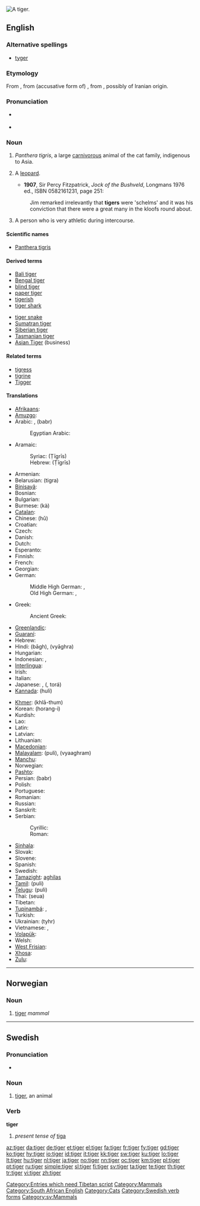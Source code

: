 {{wikipedia}}
[[Image:Panthera tigris tigris.jpg|thumb|A tiger.]]
{{also|Tiger}}
==English==

===Alternative spellings===
* [[tyger]] {{italbrac|dated}}

===Etymology===
From {{etyl|fro}} {{term|tigre}}, from (accusative form of) {{etyl|la}} {{term|tigris}}, from {{etyl|grc}} {{term|τίγρις|sc=polytonic}}, possibly of Iranian origin.

===Pronunciation===
*{{a|UK}} {{IPA|/ˈtaɪɡə/}}
* {{audio|en-us-tiger.ogg|Audio (US)}}
*: {{rhymes|aɪɡə(r)}}

===Noun===
{{en-noun}}

# ''Panthera tigris'', a large [[carnivorous]] animal of the cat family, indigenous to Asia.
# {{South Africa|dated|_|but still used}} A [[leopard]].
#* '''1907''', Sir Percy Fitzpatrick, ''Jock of the Bushveld'', Longmans 1976 ed., ISBN 0582161231, page 251:
#: Jim remarked irrelevantly that '''tigers''' were 'schelms' and it was his conviction that there were a great many in the kloofs round about.
# {{US|slang}} A person who is very athletic during intercourse.

====Scientific names====
* [[Panthera tigris]]

====Derived terms====
{{top2}}
* [[Bali tiger]]
* [[Bengal tiger]]
* [[blind tiger]]
* [[paper tiger]]
* [[tigerish]]
* [[tiger shark]]
{{mid2}}
* [[tiger snake]]
* [[Sumatran tiger]]
* [[Siberian tiger]]
* [[Tasmanian tiger]]
* [[Asian Tiger]] (business)
{{bottom2}}

====Related terms====
* [[tigress]]
* [[tigrine]]
* [[Tigger]]

====Translations====
{{trans-top|The mammal ''Panthera tigris''}}
* [[Afrikaans]]: {{t-|af|tier|xs=Afrikaans}}
* [[Amuzgo]]: {{tø|amu|kítziaⁿ|xs=Amuzgo}}
* Arabic: {{t-|ar|نمر|m|alt=نِمْر|tr=nimr|sc=Arab}}, {{Arab|[[ببر|بَبرٌ]]}} (babr) {{m}}
*: Egyptian Arabic: {{tø|arz|نمر|m|tr=nimr|sc=Arab|xs=Egyptian Arabic}}
* Aramaic:
*: Syriac: {{tø|syc|ܛܝܓܪܝܣ|m|sc=Syrc|xs=Classical Syriac}} (Ṭīgrīs)
*: Hebrew: {{t-|he|טיגריס|m|sc=Hebr}} (Ṭīgrīs)
* Armenian: {{t+|hy|վագր|tr=vagr|sc=Armn|xs=Armenian}}
* Belarusian: {{t|be|тыгра|f|sc=Cyrl|xs=Belarusian}} (tigra)
* [[Binisayâ]]: {{tø|bns|tigre|xs=Binisayâ}}
* Bosnian: {{t-|bs|tigar|m}}
* Bulgarian: {{t+|bg|тигър|m|tr=tígər|sc=Cyrl}}
* Burmese: {{t|my|ကား|xs=Burmese}} (kà)
* [[Catalan]]: {{t-|ca|tigre|m}}
* Chinese: {{t-|cmn|虎|sc=Hani|xs=Mandarin}} (hǔ)
* Croatian: {{t+|hr|tigar|m}}
* Czech: {{t+|cs|tygr|m}}
* Danish: {{t+|da|tiger|c}}
* Dutch: {{t+|nl|tijger|m}}
* Esperanto: {{t-|eo|tigro|xs=Esperanto}}
* Finnish: {{t+|fi|tiikeri}}
* French: {{t+|fr|tigre|m}}
* Georgian: {{t|ka|ვეფხვი|tr=vep’xvi|sc=Geor|xs=Georgian}}
* German: {{t+|de|Tiger|m}}
*: Middle High German: {{tø|gmh|tiger|xs=Middle High German}}, {{tø|gmh|tigertier|xs=Middle High German}}
*: Old High German: {{tø|goh|tigir|xs=Old High German}}, {{tø|goh|tigirtior|xs=Old High German}}
* Greek: {{t+|el|τίγρη|m|f|tr=tígrē|sc=Grek}}
*: Ancient Greek: {{tø|grc|τίγρις|m|f|tr=tígris|sc=Grek|xs=Ancient Greek}}
* [[Greenlandic]]: {{t-|kl|tiigeri|xs=Greenlandic}}
* [[Guaraní]]: {{t|gn|jaguarete|xs=Guaraní}}
* Hebrew: {{t-|he|טיגריס|m|tr=tigris|sc=Hebr}}
* Hindi: {{t|hi|बाघ|m|sc=Deva|xs=Hindi}} (bāgh), {{t|hi|व्याघ्र|m|sc=Deva|xs=Hindi}} (vyāghra)
* Hungarian: {{t+|hu|tigris}}
* Indonesian: {{t+|id|harimau|xs=Indonesian}}, {{t+|id|macan|xs=Indonesian}}
* [[Interlingua]]: {{t-|ia|tigre|xs=Interlingua}}
* Irish: {{t+|ga|tíogar|m|xs=Irish}}
* Italian: {{t+|it|tigre|f}}
* Japanese: {{t+|ja|虎|sc=Jpan}}, {{t-|ja|トラ|sc=Jpan}} ({{t+|ja|とら|sc=Jpan}}, torá)
* [[Kannada]]: {{t|kn|ಹುಲಿ|xs=Kannada}} (huli)
{{trans-mid}}
* [[Khmer]]: {{t|km|ខ្លាធំ|sc=Khmr|xs=Khmer}} (khlā-thum)
* Korean: {{t+|ko|호랑이|sc=Hang}} (horang-i)
* Kurdish: {{t|ku|پڵنگ|sc=ku-Arab}}
* Lao: {{t+|lo|ເສືອ|tr=syya|sc=Laoo|xs=Lao}}
* Latin: {{t+|la|tigris|m|f|alt=tīgris}}
* Latvian: {{t|lv|tīģeris|m|xs=Latvian}}
* Lithuanian: {{t+|lt|tigras|m|xs=Lithuanian}}
* [[Macedonian]]: {{t-|mk|тигар|m|tr=tígar|sc=Cyrl|xs=Macedonian}}
* [[Malayalam]]: {{t|ml|പുലി|xs=Malayalam}} (puli), {{t|ml|വ്യാഘ്രം|xs=Malayalam}} (vyaaghram)
* [[Manchu]]: {{tø|mnc|tasha|xs=Manchu}}
* Norwegian: {{t+|no|tiger|m}}
* [[Pashto]]: {{t|ps|پړانګ|tr=pṛāng|sc=ps-Arab|xs=Pashto}}
* Persian: {{t+|fa|ببر|sc=fa-Arab|xs=Persian}} (babr)
* Polish: {{t+|pl|tygrys|m}}
* Portuguese: {{t+|pt|tigre|m}}
* Romanian: {{t+|ro|tigru|m}}
* Russian: {{t+|ru|тигр|m|tr=tigr|sc=Cyrl}}
* Sanskrit: {{t|sa|व्याघ्रः|m|sc=Deva|xs=Sanskrit}} {{unicode|(vyāghraḥ)}}
* Serbian:
*: Cyrillic: {{t-|sr|тигар|m|sc=Cyrl}}
*: Roman: {{t-|sr|tigar|m}}
* [[Sinhala]]: {{t|si|කොටියා|xs=Sinhalese}} {{unicode|(koṭiya)}}
* Slovak: {{t-|sk|tiger|m}}
* Slovene: {{t+|sl|tiger|m}}
* Spanish: {{t+|es|tigre|m}}
* Swedish: {{t+|sv|tiger|c}}
* [[Tamazight]]: [[aghilas]] {{m}}
* [[Tamil]]: {{t+|ta|புலி|xs=Tamil}} (puli)
* [[Telugu]]: {{t|te|పులి|sc=Telu}} (puli)
* Thai: {{t+|th|เสือ|sc=Thai|xs=Thai}} (seua)
* Tibetan: {{tø|bo|tag|xs=Tibetan}}
* [[Tupinambá]]: {{tø|tpn|îagûara|xs=Tupinambá}}, {{tø|tpn|îagûareté|xs=Tupinambá}}
* Turkish: {{t+|tr|kaplan}}
* Ukrainian: {{t-|uk|тигр|m|sc=Cyrl|xs=Ukrainian}} (tyhr)
* Vietnamese: {{t|vi|con hổ|xs=Vietnamese}}, {{t|vi|con cọp|xs=Vietnamese}}
* [[Volapük]]: {{t|vo|tiaf|xs=Volapük}}
* Welsh: {{t|cy|teigr|m|xs=Welsh}}
* [[West Frisian]]: {{t+|fy|tiger|c|xs=West Frisian}}
* [[Xhosa]]: {{t|xh|ingwe|xs=Xhosa}}
* [[Zulu]]: {{t|zu|ingwe|xs=Zulu}}
{{trans-bottom}}

[[Category:Entries which need Tibetan script]]
[[Category:Mammals]]
[[Category:South African English]]

----

==Norwegian==

===Noun===
{{no-noun-irreg|m|tigeren|tigre/tigere|tigrene/tigerene}}

# [[#English|tiger]] ''mammal''

----

==Swedish==

===Pronunciation===
* {{audio|Sv-tiger.ogg|audio}}

===Noun===
{{sv-noun-reg-r-c|3=tigra}}
{{infl|sv|noun|g=c}}

# [[#Noun|tiger]], an animal

===Verb===
'''tiger'''

# ''present tense of'' [[tiga#Swedish|tiga]]

[[Category:Cats]]
[[Category:Swedish verb forms]]
[[Category:sv:Mammals]]

[[az:tiger]]
[[da:tiger]]
[[de:tiger]]
[[et:tiger]]
[[el:tiger]]
[[fa:tiger]]
[[fr:tiger]]
[[fy:tiger]]
[[gd:tiger]]
[[ko:tiger]]
[[hy:tiger]]
[[io:tiger]]
[[id:tiger]]
[[it:tiger]]
[[kk:tiger]]
[[sw:tiger]]
[[ku:tiger]]
[[lo:tiger]]
[[lt:tiger]]
[[hu:tiger]]
[[nl:tiger]]
[[ja:tiger]]
[[no:tiger]]
[[nn:tiger]]
[[oc:tiger]]
[[km:tiger]]
[[pl:tiger]]
[[pt:tiger]]
[[ru:tiger]]
[[simple:tiger]]
[[sl:tiger]]
[[fi:tiger]]
[[sv:tiger]]
[[ta:tiger]]
[[te:tiger]]
[[th:tiger]]
[[tr:tiger]]
[[vi:tiger]]
[[zh:tiger]]